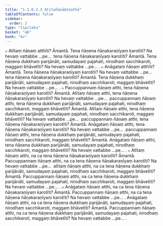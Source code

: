 ```yaml
---
title: "1.1.6.2.3 Atītañāṇādikathā"
tableOfContents: false
sidebar:
  order: 3
type: "tipitaka"
basket: "ab"
book: "kv"
---
```



<DynamicBreadcrumb />

<Division number="290" book="kv" bookNo="32" page="104">

<Paragraph number="674" book="kv">
๐ Atītaṃ ñāṇaṃ atthīti? Āmantā. Tena ñāṇena ñāṇakaraṇīyaṃ karotīti? Na hevaṃ vattabbe …pe…  tena ñāṇena ñāṇakaraṇīyaṃ karotīti? Āmantā. Tena ñāṇena dukkhaṃ parijānāti, samudayaṃ pajahati, nirodhaṃ sacchikaroti, maggaṃ bhāvetīti? Na hevaṃ vattabbe …pe… .
</Paragraph>

<Paragraph number="675" book="kv">
๐ Anāgataṃ ñāṇaṃ atthīti? Āmantā. Tena ñāṇena ñāṇakaraṇīyaṃ karotīti? Na hevaṃ vattabbe …pe…  tena ñāṇena ñāṇakaraṇīyaṃ karotīti? Āmantā. Tena ñāṇena dukkhaṃ parijānāti, samudayaṃ pajahati, nirodhaṃ sacchikaroti, maggaṃ bhāvetīti? Na hevaṃ vattabbe …pe… .
</Paragraph>

<Paragraph number="676" book="kv">
๐ Paccuppannaṃ ñāṇaṃ atthi, tena ñāṇena ñāṇakaraṇīyaṃ karotīti? Āmantā. Atītaṃ ñāṇaṃ atthi, tena ñāṇena ñāṇakaraṇīyaṃ karotīti? Na hevaṃ vattabbe …pe…  paccuppannaṃ ñāṇaṃ atthi, tena ñāṇena dukkhaṃ parijānāti, samudayaṃ pajahati, nirodhaṃ sacchikaroti, maggaṃ bhāvetīti? Āmantā. Atītaṃ ñāṇaṃ atthi, tena ñāṇena dukkhaṃ parijānāti, samudayaṃ pajahati, nirodhaṃ sacchikaroti, maggaṃ bhāvetīti? Na hevaṃ vattabbe …pe…  paccuppannaṃ ñāṇaṃ atthi, tena ñāṇena ñāṇakaraṇīyaṃ karotīti? Āmantā. Anāgataṃ ñāṇaṃ atthi, tena ñāṇena ñāṇakaraṇīyaṃ karotīti? Na hevaṃ vattabbe …pe…  paccuppannaṃ ñāṇaṃ atthi, tena ñāṇena dukkhaṃ parijānāti, samudayaṃ pajahati, nirodhaṃ sacchikaroti, maggaṃ bhāvetīti? Āmantā. Anāgataṃ ñāṇaṃ atthi, tena ñāṇena dukkhaṃ parijānāti, samudayaṃ pajahati, nirodhaṃ sacchikaroti, maggaṃ bhāvetīti? Na hevaṃ vattabbe …pe… .
</Paragraph>

<Paragraph number="677" book="kv">
๐ Atītaṃ ñāṇaṃ atthi, na ca tena ñāṇena ñāṇakaraṇīyaṃ karotīti? Āmantā. Paccuppannaṃ ñāṇaṃ atthi, na ca tena ñāṇena ñāṇakaraṇīyaṃ karotīti? Na hevaṃ vattabbe …pe…  atītaṃ ñāṇaṃ atthi, na ca tena ñāṇena dukkhaṃ parijānāti, samudayaṃ pajahati, nirodhaṃ sacchikaroti, maggaṃ bhāvetīti? Āmantā. Paccuppannaṃ ñāṇaṃ atthi, na ca tena ñāṇena dukkhaṃ parijānāti, samudayaṃ pajahati, nirodhaṃ sacchikaroti, maggaṃ bhāvetīti? Na hevaṃ vattabbe …pe… .
</Paragraph>

<Paragraph number="678" book="kv">
๐ Anāgataṃ ñāṇaṃ atthi, na ca tena ñāṇena ñāṇakaraṇīyaṃ karotīti? Āmantā. Paccuppannaṃ ñāṇaṃ atthi, na ca tena ñāṇena ñāṇakaraṇīyaṃ karotīti? Na hevaṃ vattabbe …pe… . Anāgataṃ ñāṇaṃ atthi, na ca tena ñāṇena dukkhaṃ parijānāti, samudayaṃ pajahati, nirodhaṃ sacchikaroti, maggaṃ bhāvetīti? Āmantā. Paccuppannaṃ ñāṇaṃ atthi, na ca tena ñāṇena dukkhaṃ parijānāti, samudayaṃ pajahati, nirodhaṃ sacchikaroti, maggaṃ bhāvetīti? Na hevaṃ vattabbe …pe… .
</Paragraph>
</Division>